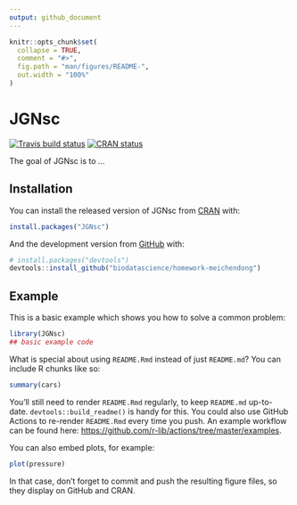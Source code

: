```yaml
---
output: github_document
---
```


<!-- README.md is generated from README.Rmd. Please edit that file -->

```r
knitr::opts_chunk$set(
  collapse = TRUE,
  comment = "#>",
  fig.path = "man/figures/README-",
  out.width = "100%"
)
```

# JGNsc

<!-- badges: start -->
[![Travis build status](https://travis-ci.com/biodatascience/homework-meichendong.svg?branch=master)](https://travis-ci.com/biodatascience/homework-meichendong)
[![CRAN status](https://www.r-pkg.org/badges/version/JGNsc)](https://CRAN.R-project.org/package=JGNsc)
<!-- badges: end -->

The goal of JGNsc is to ...

## Installation

You can install the released version of JGNsc from [CRAN](https://CRAN.R-project.org) with:

``` r
install.packages("JGNsc")
```

And the development version from [GitHub](https://github.com/) with:

``` r
# install.packages("devtools")
devtools::install_github("biodatascience/homework-meichendong")
```
## Example

This is a basic example which shows you how to solve a common problem:

```r
library(JGNsc)
## basic example code
```

What is special about using `README.Rmd` instead of just `README.md`? You can include R chunks like so:

```r
summary(cars)
```

You'll still need to render `README.Rmd` regularly, to keep `README.md` up-to-date. `devtools::build_readme()` is handy for this. You could also use GitHub Actions to re-render `README.Rmd` every time you push. An example workflow can be found here: <https://github.com/r-lib/actions/tree/master/examples>.

You can also embed plots, for example:

```r
plot(pressure)
```

In that case, don't forget to commit and push the resulting figure files, so they display on GitHub and CRAN.
